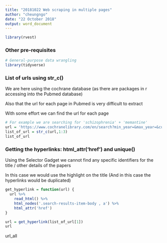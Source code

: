```yaml
---
title: "20181022 Web scraping in multiple pages"
author: "cheungngo"
date: "22 October 2018"
output: word_document
---
```


```r
library(rvest)
```

### Other pre-requisites

```r
# General-purpose data wrangling
library(tidyverse)
```

### List of urls using str_c()

We are here using the cochrane database (as there are packages in r accessing into the Pubmed database)  

Also that the url for each page in Pubmed is very difficult to extract  

With some effort we can find the url for each page  

```r
# For example we are searching for 'schizophrenia' + 'memantine'
url = 'https://www.cochranelibrary.com/en/search?min_year=&max_year=&custom_min_year=&custom_max_year=&searchBy=1&searchText=schizophrenia+memantine&selectedType=central&isWordVariations=&resultPerPage=25&searchType=basic&orderBy=relevancy&publishDateTo=&publishDateFrom=&publishYearTo=&publishYearFrom=&displayText=&forceTypeSelection=true&p_p_id=scolarissearchresultsportlet_WAR_scolarissearchresults&p_p_lifecycle=0&p_p_state=normal&p_p_mode=view&p_p_col_id=column-1&p_p_col_count=1&cur='
list_of_url = str_c(url,1:3)
list_of_url
```

### Getting the hyperlinks: html_attr('href') and unique()

Using the Selector Gadget we cannot find any specific identifiers for the title / other details of the papers  

In this case we would use the highlight on the title (And in this case the hyperlinks would be duplicated)

```r
get_hyperlink = function(url) {
  url %>%
    read_html() %>%
    html_nodes('.search-results-item-body , a') %>%
    html_attr('href')
}
```

```r
url = get_hyperlink(list_of_url[1])
url
```
url_all